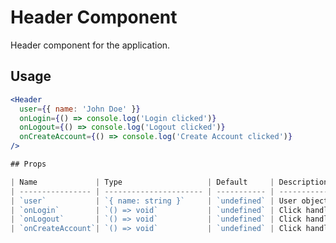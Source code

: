 
# Header Component

Header component for the application.

## Usage

```jsx
<Header
  user={{ name: 'John Doe' }}
  onLogin={() => console.log('Login clicked')}
  onLogout={() => console.log('Logout clicked')}
  onCreateAccount={() => console.log('Create Account clicked')}
/>

## Props

| Name             | Type                   | Default     | Description                           |
| ---------------- | ---------------------- | ----------- | ------------------------------------- |
| `user`           | `{ name: string }`     | `undefined` | User object containing user details. |
| `onLogin`        | `() => void`           | `undefined` | Click handler for the Login button.   |
| `onLogout`       | `() => void`           | `undefined` | Click handler for the Logout button.  |
| `onCreateAccount`| `() => void`           | `undefined` | Click handler for the Sign Up button. |
